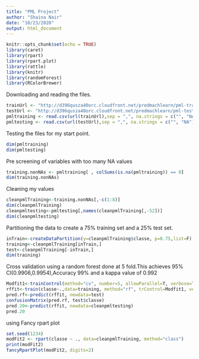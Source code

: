 ---
title: "PML Project"
author: "Shaina Nair"
date: "10/23/2020"
output: html_document
---

```{r setup, include=FALSE}
knitr::opts_chunk$set(echo = TRUE)
library(caret)
library(rpart)
library(rpart.plot)
library(rattle)
library(knitr)
library(randomForest)
library(RColorBrewer)
```



Downloading and reading the files.
```{r}
trainUrl <- "http://d396qusza40orc.cloudfront.net/predmachlearn/pml-training.csv"
testUrl <- "http://d396qusza40orc.cloudfront.net/predmachlearn/pml-testing.csv"
pmltraining <- read.csv(url(trainUrl),sep = ",", na.strings = c("", "NA"))
pmltesting <- read.csv(url(testUrl),sep = ",", na.strings = c("", "NA"))
```
Testing the files for my start point.
```{r}
dim(pmltraining)
dim(pmltesting)
```

Pre screening of variables with too many NA values
```{r}
training.nonNAs <- pmltraining[ , colSums(is.na(pmltraining)) == 0]
dim(training.nonNAs)
```

Cleaning my values

```{r}
cleanpmlTraining<-training.nonNAs[,-c(1:8)]
dim(cleanpmlTraining)
cleanpmltesting<-pmltesting[,names(cleanpmlTraining[,-52])]
dim(cleanpmltesting)
```

Partitioning the data to create a 75%  training set and a 25% test set.
```{r}
inTrain<-createDataPartition(y=cleanpmlTraining$classe, p=0.75,list=F)
training<-cleanpmlTraining[inTrain,] 
test<-cleanpmlTraining[-inTrain,]
dim(training)
```

Cross validation using a random forest done at 5 fold.This achieves 95% CI(0.9906,0.9954),Accuracy 99% and a kappa value of 0.992

```{r}
Modfit1<-trainControl(method="cv", number=5, allowParallel=T, verbose=T)
rffit<-train(classe~.,data=training, method="rf", trControl=Modfit1, verbose=F)
pred.rf<-predict(rffit, newdata=test)
confusionMatrix(pred.rf, test$classe)
pred.20<-predict(rffit, newdata=cleanpmltesting)
pred.20
```

using Fancy rpart plot
```{r}
set.seed(1234)
modFit2 <- rpart(classe ~ ., data=cleanpmlTraining, method="class")
print(modFit2)
fancyRpartPlot(modFit2, digits=2)
```

